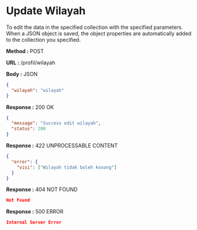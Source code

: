 
# Update Wilayah

To edit the data in the specified collection with the specified parameters.
When a JSON object is saved, the object properties are automatically added to the collection you specified.

**Method :** <Badge variant="success">POST</Badge>

**URL :** <Badge variant="dark">/profil/wilayah</Badge>

**Body :** <Badge variant="purple">JSON</Badge>

```json
{
  "wilayah": "wilayah"
}
```

**Response :** <BadgeOutline variant="success">200 OK</BadgeOutline>

```json
{
  "message": "Success edit wilayah",
  "status": 200
}
```

**Response :** <BadgeOutline variant="info">422 UNPROCESSABLE CONTENT</BadgeOutline>

```json
{
  "error": {
    "visi": ["Wilayah tidak boleh kosong"]
  }
}
```

**Response :** <BadgeOutline variant="warning">404 NOT FOUND</BadgeOutline>

```json
Not Found
```

**Response :** <BadgeOutline variant="danger">500 ERROR</BadgeOutline>

```json
Internal Server Error
```
